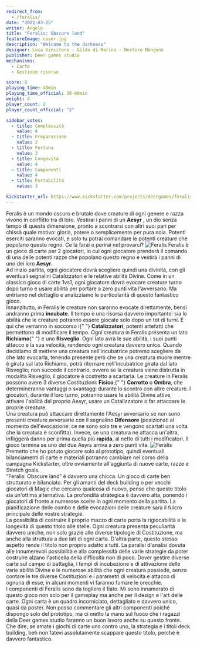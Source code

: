 ```yaml
---
redirect_from:
  - /feralis/
date: "2022-03-25"
writer: Angelo
title: "Feralis: Obscure land"
featureImage: cover.jpg
description: "Welcome to the darkness"
designer: Luca Vincitore - Gildo di Marino - Nestore Mangone
publisher: Deer games studio
mechanisms:
  - Carte
  - Gestione risorse

score: 8
playing_time: 40min
playing_time_official: 30-60min
weight: 4
player_count: 2
player_count_official: "2"

sidebar_votes:
  - title: Complessità
    value: 4
  - title: Preparazione
    value: 2
  - title: Fortuna
    value: 3
  - title: Longevità
    value: 4
  - title: Componenti
    value: 4
  - title: Portabilità
    value: 3

kickstarter_url: https://www.kickstarter.com/projects/deergames/feralis-obscure-land
---
```


<Setting>
  Feralis è un mondo oscuro e brutale dove creature di ogni genere e razza
  vivono in conflitto tra di loro. Vestirai i panni di un <strong>Aesyr</strong>
  , un dio senza tempo di questa dimensione, pronto a scontrarsi con altri suoi
  pari per chissà quale motivo: gloria, potere o semplicemente per pura noia.
  Potenti eserciti saranno evocati, e solo tu potrai comandare le potenti
  creature che popolano questo regno. Ce la farai o perirai nel provarci?
</Setting>

<img src="./game1.jpg" alt="Feralis" />

<Rules>
  Feralis è un gioco di carte per 2 giocatori, in cui ogni giocatore prenderà il
  comando di una delle potenti razze che popolano questo regno e vestirà i panni
  di uno dei loro <strong>Aesyr</strong>.<br />
  Ad inizio partita, ogni giocatore dovrà scegliere quindi una divinità, con gli
  eventuali segnalini Catalizzatori e le relative abilità Divine. Come in un classico
  gioco di carte 1vs1, ogni giocatore dovrà evocare creature turno dopo turno e usare
  abilità per portare a zero punti vita l'avversario. Ma entriamo nel dettaglio e
  analizziamo le particolarità di questo fantastico gioco.
  <br /> Innanzitutto, in Feralis le creature non saranno evocate direttamente,
  bensì andranno prima <strong>incubate</strong>. Il tempo è una risorsa davvero
  importante: sia le abilità che le creature potranno essere giocate solo dopo
  un tot di turni. È qui che verranno in soccorso i{" "}
  <strong>Catalizzatori</strong>, potenti artefatti che permettono di modificare
  il tempo. Ogni creatura in Feralis presenta un lato <strong>Richiamo</strong>{" "}
  e uno <strong>Risveglio</strong>. Ogni lato avrà le sue abilità, i suoi punti
  attacco e la sua velocità, rendendo ogni creatura davvero unica. Quando
  decidiamo di mettere una creatura nell'incubatrice potremo scegliere da che
  lato evocarla, tenendo presente però che se una creatura muore mentre è girata
  sul lato Richiamo, potrà ritornare nell'incubatrice girata dal lato Risveglio;
  non succede il contrario, ovvero se la creatura viene distrutta in modalità
  Risveglio, il giocatore è costretto a scartarla. Le creature in Feralis
  possono avere 3 diverse Costituzioni: <strong>Fisico</strong>,{" "}
  <strong>Corrotto</strong> o <strong>Ombra</strong>, che determineranno
  vantaggi o svantaggi durante lo scontro con altre creature. I giocatori,
  durante il loro turno, potranno usare le abilità Divine attive, attivare
  l'abilità del proprio Aesyr, usare un Catalizzatore o far attaccare le proprie
  creature.
  <br /> Una creatura può attaccare direttamente l'Aesyr avversario se non sono presenti
  creature avversarie con il segnalino <strong>Difensore</strong> (posizionati al
  momento dell'evocazione: ce ne sono solo tre e vengono scartati una volta che la
  creatura è sconfitta). Invece, se una creatura ne attacca un'altra, infliggerà
  danno per prima quella più <strong>rapida</strong>, al netto di tutti i modificatori.
  Il gioco termina se uno dei due Aeyrs arriva a zero punti vita.
</Rules>

<img src="./game2.jpg" alt="Feralis" />

<Feedback>
  Premetto che ho potuto giocare solo al prototipo, quindi eventuali
  bilanciamenti di carte e materiali potranno cambiare nel corso della campagna
  Kickstarter, oltre ovviamente all'aggiunta di nuove carte, razze e Stretch
  goals.
  <br />
  “Feralis: Obscure land” è davvero una chicca. Un gioco di carte ben
  strutturato e bilanciato. Per gli amanti del deck building o per vecchi
  giocatori di Magic che cercano qualcosa di nuovo, penso che questo titolo sia
  un'ottima alternativa. La profondità strategica è davvero alta, ponendo i
  giocatori di fronte a numerose scelte in ogni momento della partita. La
  pianificazione delle combo e delle evocazioni delle creature sarà il fulcro
  principale delle vostre strategie.
  <br /> La possibilità di costruire il proprio mazzo di carte porta la rigiocabilità
  e la longevità di questo titolo alle stelle. Ogni creatura presenta peculiarità
  davvero uniche, non solo grazie alle diverse tipologie di Costituzione, ma anche
  alla struttura a due lati di ogni carta. D'altra parte, questo stesso aspetto rende
  il titolo non proprio adatto a tutti. La paralisi d'analisi dovuta alle innumerevoli
  possibilità e alla complessità delle varie strategie da poter costruire alzano
  l'asticella della difficoltà non di poco. Dover gestire diverse carte sul campo
  di battaglia, i tempi di incubazione e di attivazione delle varie abilità Divine
  e le numerose abilità che ogni creatura possiede, senza contare le tre diverse
  Costituzioni e i parametri di velocità e attacco di ognuna di esse, in alcuni momenti
  vi faranno fumare le orecchie.
  <br />I componenti di Feralis sono da togliere il fiato. Mi sono innamorato di
  questo gioco non solo per il gameplay ma anche per il design e l'art delle
  carte. Ogni carta è un quadro incorniciato, dettagliato e davvero unico, quasi
  da poster. Non posso commentare gli altri componenti poiché dispongo solo del
  prototipo, ma ci metto la mano sul fuoco che i ragazzi della Deer games studio
  faranno un buon lavoro anche su questo fronte. Che dire, se amate i giochi di
  carte uno contro uno, la strategia e i titoli deck building, beh non fatevi
  assolutamente scappare questo titolo, perché è davvero fantastico.
</Feedback>

<Instagram id="CbhuBF1DGKG" />
